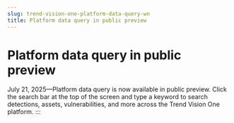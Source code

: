 ```yaml
---
slug: trend-vision-one-platform-data-query-wn
title: Platform data query in public preview
---
```

# Platform data query in public preview

July 21, 2025—Platform data query is now available in public preview. Click the search bar at the top of the screen and type a keyword to search detections, assets, vulnerabilities, and more across the Trend Vision One platform.
:::
